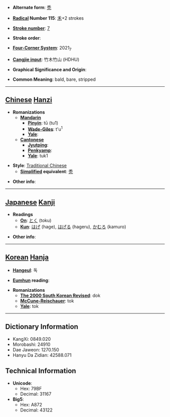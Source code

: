 * '''Alternate form''': [[秃]]

* '''[[Wiktionary:Chinese radical index| Radical]] Number 115''': [[Wiktionary:Chinese radical index 禾|禾]]+2 strokes

* '''[[Wiktionary:Chinese total strokes index|Stroke number]]''': [[Wiktionary:Chinese total strokes index 7|7]]

* '''Stroke order''': 

* '''[[Wiktionary:Chinese four corner index|Four-Corner System]]''': 2021<sub>7</sub>

* '''[[Wiktionary:Chinese Cangjie index|Cangjie input]]''': 竹木竹山 (HDHU)

* '''Graphical Significance and Origin''': 

* '''Common Meaning''': bald, bare, stripped

----

== [[Chinese]] [[Hanzi]] ==

* '''Romanizations'''
** '''[[Mandarin]]'''
*** '''[[Pinyin]]''': tū (tu1)
*** '''[[Wade-Giles]]''': t'u<sup>1</sup>
*** '''[[Yale]]''': 
** '''[[Cantonese]]'''
*** '''[[Jyutping]]''':
*** '''[[Penkyamp]]''': 
*** '''[[Yale]]''': tuk1

* '''Style''': [[Traditional Chinese]] 
** '''[[Simplified Chinese|Simplified]] equivalent''': [[秃]]

* '''Other info''': 

----

== [[Japanese]] [[Kanji]] ==

* '''Readings'''
** '''[[On]]''': [[とく]] (toku)
** '''[[Kun]]''': [[はげ]] (hage), [[はげる]] (hageru), [[かむろ]] (kamuro)

* '''Other info''':  

----

== [[Korean]] [[Hanja]] ==

* '''[[Hangeul]]''': 독

* '''[[Eumhun]] reading''': 

* '''Romanizations'''
** '''[[The 2000 South Korean Revised Romanization|The 2000 South Korean Revised]]''': dok
** '''[[McCune-Reischauer]]''': tok
** '''[[Yale]]''': tok

----

== Dictionary Information ==

* KangXi: 0849.020
* Morobashi: 24910
* Dae Jaweon: 1270.150
* Hanyu Da Zidian: 42588.071

== Technical Information ==

* '''Unicode''':
** Hex: 79BF
** Decimal: 31167
* '''Big5''':
** Hex: A872
** Decimal: 43122